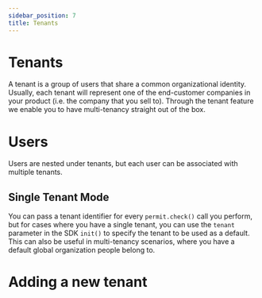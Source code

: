 ```yaml
---
sidebar_position: 7
title: Tenants
---
```


# Tenants

A tenant is a group of users that share a common organizational identity.
Usually, each tenant will represent one of the end-customer companies in your product (i.e. the company that you sell to).
Through the tenant feature we enable you to have multi-tenancy straight out of the box.

# Users

Users are nested under tenants, but each user can be associated with multiple tenants.

## Single Tenant Mode

You can pass a tenant identifier for every `permit.check()` call you perform,
but for cases where you have a single tenant, you can use the `tenant` parameter in the SDK `init()` to specify the tenant to be used as a default.
This can also be useful in multi-tenancy scenarios, where you have a default global organization people belong to.

# Adding a new tenant

<ReactPlayer playing controls url='/video/create-new-tenant.mp4' />
